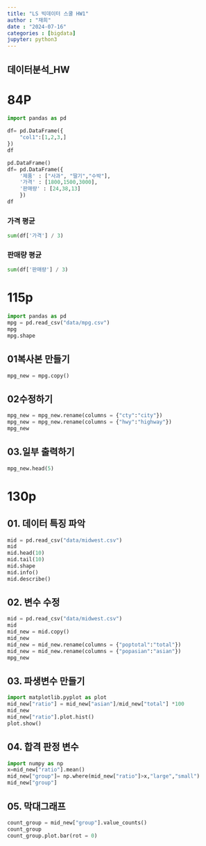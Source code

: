 ```yaml
---
title: "LS 빅데이터 스쿨 HW1"
author : "재희"
date : "2024-07-16"
categories : [bigdata]
jupyter: python3
---
```


## 데이터분석_HW
# 84P 
```python
import pandas as pd

df= pd.DataFrame({
    "col1":[1,2,3,]
})
df

pd.DataFrame()
df= pd.DataFrame({
    '제품' : ["사과", "딸기","수박"],
    '가격' : [1800,1500,3000],
    '판매량' : [24,38,13]
    })
df

```
### 가격 평균 
```python
sum(df['가격'] / 3)
```
### 판매량 평균
```python
sum(df['판매량'] / 3)
```

# 115p
```python

import pandas as pd
mpg = pd.read_csv("data/mpg.csv")
mpg 
mpg.shape
```
## 01복사본 만들기 
```python
mpg_new = mpg.copy()
```
## 02수정하기 
```python
mpg_new = mpg_new.rename(columns = {"cty":"city"})
mpg_new = mpg_new.rename(columns = {"hwy":"highway"})
mpg_new
```
## 03.일부 출력하기 
```python
mpg_new.head(5)
```
# 130p
## 01. 데이터 특징 파악 
```python
mid = pd.read_csv("data/midwest.csv")
mid
mid.head(10)
mid.tail(10)
mid.shape
mid.info()
mid.describe()

```
## 02. 변수 수정 
```python
mid = pd.read_csv("data/midwest.csv")
mid
mid_new = mid.copy()
mid_new
mid_new = mid_new.rename(columns = {"poptotal":"total"})
mid_new = mid_new.rename(columns = {"popasian":"asian"})
mpg_new

```
## 03. 파생변수 만들기 
```python
import matplotlib.pyplot as plot
mid_new["ratio"] = mid_new["asian"]/mid_new["total"] *100
mid_new
mid_new["ratio"].plot.hist()
plot.show()
```
## 04. 합격 판정 변수 
```python
import numpy as np
x=mid_new["ratio"].mean()
mid_new["group"]= np.where(mid_new["ratio"]>x,"large","small")
mid_new["group"]
```
## 05. 막대그래프
```python
count_group = mid_new["group"].value_counts()
count_group
count_group.plot.bar(rot = 0)

```


